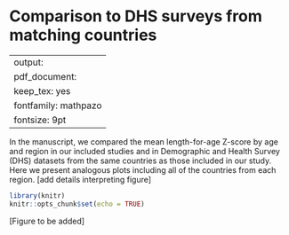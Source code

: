 # Comparison to DHS surveys from matching countries {#DHS}

---
output:
  pdf_document:
    keep_tex: yes
fontfamily: mathpazo
fontsize: 9pt
---

\raggedright

In the manuscript, we compared the mean length-for-age Z-score by age and region in our included studies and in Demographic and Health Survey (DHS) datasets from the same countries as those included in our study. Here we present analogous plots including all of the countries from each region. [add details interpreting figure]

```r
library(knitr)
knitr::opts_chunk$set(echo = TRUE)
```

[Figure to be added]

<!-- ##################################################################################### -->
<!-- ## Mean length-for-age Z-score by age -->

<!-- ### All eligible cohorts -->
<!-- ```{r mean, echo = FALSE} -->
<!-- #include_graphics(paste0(here::here(), "/figures/stunting/fig-laz-2-mean-overall_region--allage-primary.png")) -->
<!-- include_graphics("figure-copies/fig-laz-2-mean-overall_region--allage-primary.png") -->
<!-- ``` -->

